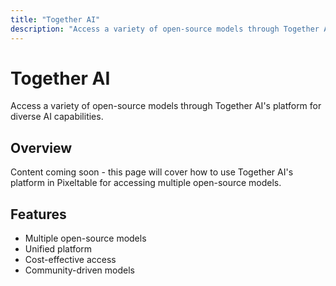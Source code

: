 ```yaml
---
title: "Together AI"
description: "Access a variety of open-source models through Together AI's platform"
---
```


# Together AI

Access a variety of open-source models through Together AI's platform for diverse AI capabilities.

## Overview

Content coming soon - this page will cover how to use Together AI's platform in Pixeltable for accessing multiple open-source models.

## Features

- Multiple open-source models
- Unified platform
- Cost-effective access
- Community-driven models
